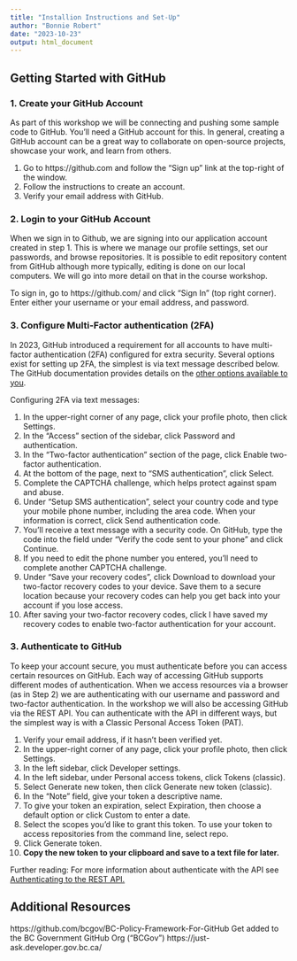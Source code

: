 ```yaml
---
title: "Installion Instructions and Set-Up"
author: "Bonnie Robert"
date: "2023-10-23"
output: html_document
---
```



## Getting Started with GitHub 

### 1. Create your GitHub Account

As part of this workshop we will be connecting and pushing some sample code to GitHub.  You'll need a GitHub account for this.   In general, creating a GitHub account can be a great way to collaborate on open-source projects, showcase your work, and learn from others. 

1. Go to https://github.com and follow the “Sign up” link at the top-right of the window.
2. Follow the instructions to create an account.
3. Verify your email address with GitHub.

### 2. Login to your GitHub Account

When we sign in to Github, we are signing into our application account created in step 1.  This is where we manage our profile settings, set our passwords, and browse repositories.  It is possible to edit repository content from GitHub although more typically, editing is done on our local computers.  We will go into more detail on that in the course workshop. 

To sign in, go to https://github.com/ and click “Sign In” (top right corner).  Enter either your username or your email address, and password.

### 3. Configure Multi-Factor authentication (2FA)

In 2023, GitHub introduced a requirement for all accounts to have multi-factor authentication (2FA) configured for extra security.  Several options exist for setting up 2FA, the simplest is via text message described below. The GitHub documentation provides details on the [other options available to you](https://docs.github.com/en/authentication/securing-your-account-with-two-factor-authentication-2fa/configuring-two-factor-authentication).

Configuring 2FA via text messages:

1. In the upper-right corner of any page, click your profile photo, then click Settings.
2. In the "Access" section of the sidebar, click  Password and authentication.
3. In the "Two-factor authentication" section of the page, click Enable two-factor authentication.
4. At the bottom of the page, next to "SMS authentication", click Select.
5. Complete the CAPTCHA challenge, which helps protect against spam and abuse.
6. Under "Setup SMS authentication", select your country code and type your mobile phone number, including the area code. When your information is correct, click Send authentication code.
7. You'll receive a text message with a security code. On GitHub, type the code into the field under "Verify the code sent to your phone" and click Continue.
8. If you need to edit the phone number you entered, you'll need to complete another CAPTCHA challenge.
9. Under "Save your recovery codes", click Download to download your two-factor recovery codes to your device. Save them to a secure location because your recovery codes can help you get back into your account if you lose access.
10. After saving your two-factor recovery codes, click I have saved my recovery codes to enable two-factor authentication for your account.

### 3. Authenticate to GitHub

To keep your account secure, you must authenticate before you can access certain resources on GitHub. Each way of accessing GitHub supports different modes of authentication.  When we access resources via a browser (as in Step 2) we are authenticating with our username and password and two-factor authentication.  In the workshop we will also be accessing GitHub via the REST API.  You can authenticate with the API in different ways, but the simplest way is with a Classic Personal Access Token (PAT). 

1. Verify your email address, if it hasn't been verified yet.
2. In the upper-right corner of any page, click your profile photo, then click Settings.
3. In the left sidebar, click  Developer settings.
4. In the left sidebar, under  Personal access tokens, click Tokens (classic).
5. Select Generate new token, then click Generate new token (classic).
6. In the "Note" field, give your token a descriptive name.
7. To give your token an expiration, select Expiration, then choose a default option or click Custom to enter a date.
8. Select the scopes you'd like to grant this token. To use your token to access repositories from the command line, select repo. 
9. Click Generate token.
10. **Copy the new token to your clipboard and save to a text file for later.**


Further reading:
For more information about authenticate with the API see [Authenticating to the REST API.](https://docs.github.com/en/rest/overview/authenticating-to-the-rest-api?apiVersion=2022-11-28)

## Additional Resources
https://github.com/bcgov/BC-Policy-Framework-For-GitHub 
Get added to the BC Government GitHub Org (“BCGov”) https://just-ask.developer.gov.bc.ca/
